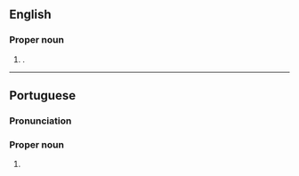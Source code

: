 ==English==

===Proper noun===
{{en-proper noun|head=[[porto|Porto]] [[alegre|Alegre]]}}

# {{place|en|municipality/state capital|s/Rio Grande do Sul|c/Brazil}}.

----

==Portuguese==

===Pronunciation===
{{pt-IPA|Pôrto Alégre}}

===Proper noun===
{{pt-proper noun|head=[[porto|Porto]] [[alegre|Alegre]]|m}}

# {{place|pt|municipality/state capital|s/Rio Grande do Sul|c/Brazil|t1=Porto Alegre}}